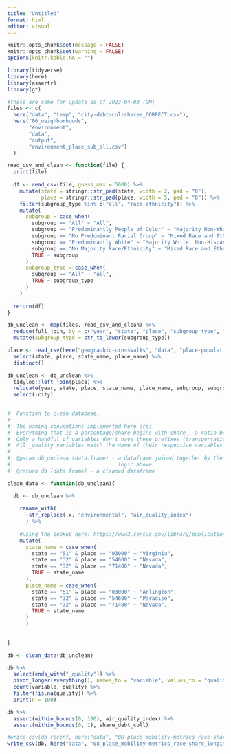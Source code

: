 ```yaml
---
title: "Untitled"
format: html
editor: visual
---
```


```r
knitr::opts_chunk$set(message = FALSE)
knitr::opts_chunk$set(warning = FALSE)
options(knitr.kable.NA = "")

```

```r
library(tidyverse)
library(here)
library(assertr)
library(gt)

```

```r
#these are same for update as of 2023-04-03 (GM)
files <- c(
  here("data", "temp", "city-debt-col-shares_CORRECT.csv"),
  here("06_neighborhoods", 
       "environment", 
       "data", 
       "output", 
       "environment_place_sub_all.csv")
  )

```

```r

read_csv_and_clean <- function(file) {
  print(file)
  
  df <- read_csv(file, guess_max = 5000) %>%
    mutate(state = stringr::str_pad(state, width = 2, pad = "0"),
           place = stringr::str_pad(place, width = 5, pad = "0")) %>%
    filter(subgroup_type %in% c("all", "race-ethnicity")) %>%
    mutate(
      subgroup = case_when(
        subgroup == "All" ~ "All",
        subgroup == "Predominantly People of Color" ~ "Majority Non-White", 
        subgroup == "No Predominant Racial Group" ~ "Mixed Race and Ethnicity",
        subgroup == "Predominantly White" ~ "Majority White, Non-Hispanic",
        subgroup == "No Majority Race/Ethnicity" ~ "Mixed Race and Ethnicity", 
        TRUE ~ subgroup
      ),
      subgroup_type = case_when(
        subgroup == "All" ~ "all",
        TRUE ~ subgroup_type
      )
    )
  
  return(df)
}

db_unclean <- map(files, read_csv_and_clean) %>%
  reduce(full_join, by = c("year", "state", "place", "subgroup_type", "subgroup")) %>%
  mutate(subgroup_type = str_to_lower(subgroup_type))
```

```r
place <- read_csv(here("geographic-crosswalks", "data", "place-populations.csv")) %>%
  select(state, place, state_name, place_name) %>%
  distinct()

db_unclean <- db_unclean %>%
  tidylog::left_join(place) %>%
  relocate(year, state, place, state_name, place_name, subgroup, subgroup_type) %>%
  select(-city)
  
```

```r
#' Function to clean database. 
#' 
#' The naming conventions implemented here are:
#' Everything that is a percentage/share begins with share_, a ratio begins with ratio_ , a rate begins with rate_ , and a percentile with pctl_ 
#' Only a handful of variables don't have these prefixes (transportation_cost and meps20...)
#' All _quality variables match the name of their respective variables unless the quality column refers to multiple variables
#' 
#' @param db_unclean (data.frame) - a dataframe joined together by the map-reduce
#'                                  logic above
#' @return db (data.frame) - a cleaned dataframe 

clean_data <- function(db_unclean){

  db <- db_unclean %>%
  
    rename_with(
      ~str_replace(.x, "environmental", "air_quality_index")
      ) %>%
    
    #using the lookup here: https://www2.census.gov/library/publications/2001/compendia/ccdb00/tabD1.pdf
    mutate(
      state_name = case_when(
        state == "51" & place == "03000" ~ "Virginia",
        state == "32" & place == "54600" ~ "Nevada",
        state == "32" & place == "71400" ~ "Nevada",
        TRUE ~ state_name
      ),
      place_name = case_when(
        state == "51" & place == "03000" ~ "Arlington",
        state == "32" & place == "54600" ~ "Paradise",
        state == "32" & place == "71400" ~ "Nevada",
        TRUE ~ state_name
      )
      )
  
 
}

db <- clean_data(db_unclean) 


```

```r

db %>%
  select(ends_with("_quality")) %>%
  pivot_longer(everything(), names_to = "variable", values_to = "quality") %>%
  count(variable, quality) %>%
  filter(!is.na(quality)) %>%
  print(n = 100)
```

```r
db %>% 
  assert(within_bounds(0, 100), air_quality_index) %>%
  assert(within_bounds(0, 1), share_debt_coll)
```

```r

#write_csv(db_recent, here("data", "08_place_mobility-metrics_race-share_recent.csv"))
write_csv(db, here("data", "08_place_mobility-metrics_race-share_longitudinal.csv"))

```
